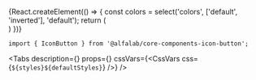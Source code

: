




<Meta
    title='Компоненты/IconButton'
    component={IconButton}
/>


<!-- Canvas -->

<Story name='IconButton'>
    {React.createElement(() => {
        const colors = select('colors', ['default', 'inverted'], 'default');
        return (
            <div style={{
                backgroundColor: colors === 'inverted' ? 'var(--color-light-bg-primary-inverted)' : '#fff',
                padding: '8px',
                position: 'absolute',
                top: 0,
                left: 0,
                right: 0,
                bottom: 0,
            }}>
                <IconButton
                    size={select('size', ['xxs', 'xs', 's'], 's')}
                    view={select('view', ['primary', 'secondary', 'transparent', 'negative'], 'primary')}
                    icon={StarMIcon}
                    colors={colors}
                />
            </div>
        )
    })}
</Story>


<!-- Docs -->

<ComponentHeader
    name='IconButton'
    version={version}
    package='@alfalab/core-components-icon-button'
    stage={2}
    design='https://www.figma.com/file/KlFOLLkKO8rtvvQE3RXuhq/Click-Library?node-id=21264%3A120061'
/>

```tsx
import { IconButton } from '@alfalab/core-components-icon-button';
```


<Tabs
  description={<Description />}
  props={<Props of={IconButton} />}
  cssVars={<CssVars css={`${styles}${defaultStyles}`} />}
/>


